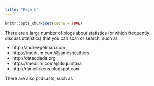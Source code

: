 ```yaml
---
title: "Page C"
---
```


```r
knitr::opts_chunk$set(cache = TRUE)
```

There are a large number of blogs about statistics (or which frequently discuss statistics) that you can scan or search, such as

* http://andrewgelman.com
* https://medium.com/@jamesheathers
* http://datacolada.org
* https://medium.com/@dsquintana
* http://daniellakens.blogspot.com

There are also podcasts, such as